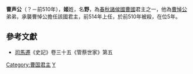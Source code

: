 '''曹声公'''（？－前510年），'''姬'''姓，名'''野'''，為[[春秋时期|春秋]][[諸侯國|諸侯國]][[曹國|曹國]]君主之一，他為[[曹悼公|曹悼公]]弟弟，承襲曹悼公擔任該國君主，前514年上任，於前510年被殺，在位5年。

==參考文獻==
*[[司馬遷|司馬遷]]《史記》卷三十五《管蔡世家》第五

{{start box}}
{{s-before|[[曹悼公|曹悼公]]}}
{{s-title|[[春秋时期|春秋]][[曹國|曹國]]君主|前514年－前510年 }}
{{s-after|[[曹隱公|曹隱公]]}}
{{end box}}
{{曹国君主}}

[[Category:曹国君主|Category:曹国君主]]
[[Category:姬姓|Y]]